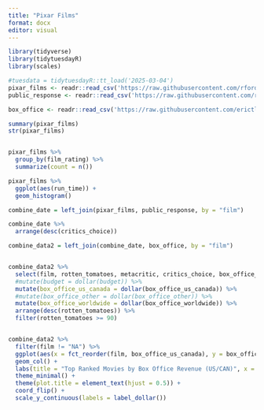 ```yaml
---
title: "Pixar Films"
format: docx
editor: visual
---
```



```r
library(tidyverse)
library(tidytuesdayR)
library(scales)

#tuesdata = tidytuesdayR::tt_load('2025-03-04')
pixar_films <- readr::read_csv('https://raw.githubusercontent.com/rfordatascience/tidytuesday/main/data/2025/2025-03-11/pixar_films.csv')
public_response <- readr::read_csv('https://raw.githubusercontent.com/rfordatascience/tidytuesday/main/data/2025/2025-03-11/public_response.csv')

box_office <- readr::read_csv('https://raw.githubusercontent.com/erictleung/pixarfilms/master/data-raw/box_office.csv')

```


```r

summary(pixar_films)
str(pixar_films)


pixar_films %>% 
  group_by(film_rating) %>% 
  summarize(count = n())

```

```r

pixar_films %>% 
  ggplot(aes(run_time)) +
  geom_histogram()

```
 
```r
combine_date = left_join(pixar_films, public_response, by = "film")

combine_date %>% 
  arrange(desc(critics_choice))
```
 
```r
combine_data2 = left_join(combine_date, box_office, by = "film")


combine_data2 %>% 
  select(film, rotten_tomatoes, metacritic, critics_choice, box_office_us_canada, box_office_worldwide) %>% 
  #mutate(budget = dollar(budget)) %>% 
  mutate(box_office_us_canada = dollar(box_office_us_canada)) %>% 
  #mutate(box_office_other = dollar(box_office_other)) %>% 
  mutate(box_office_worldwide = dollar(box_office_worldwide)) %>% 
  arrange(desc(rotten_tomatoes)) %>% 
  filter(rotten_tomatoes >= 90)


combine_data2 %>% 
  filter(film != "NA") %>% 
  ggplot(aes(x = fct_reorder(film, box_office_us_canada), y = box_office_us_canada)) +
  geom_col() +
  labs(title = "Top Ranked Movies by Box Office Revenue (US/CAN)", x = NULL, y = NULL) +
  theme_minimal() +
  theme(plot.title = element_text(hjust = 0.5)) +
  coord_flip() +
  scale_y_continuous(labels = label_dollar())
  
```


